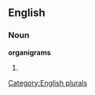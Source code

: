 
==English==

===Noun===
'''organigrams'''

# {{plural of|[[organigram]]}}

[[Category:English plurals]]